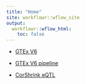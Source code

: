 ```yaml
---
title: "Home"
site: workflowr::wflow_site
output:
  workflowr::wflow_html:
    toc: false
---
```


* [GTEx V6](GTExV6.html)

* [GTEx V6 pipeline](GTExV6pipeline.html)

* [CorShrink eQTL](CorShrinkEQTL.html)
